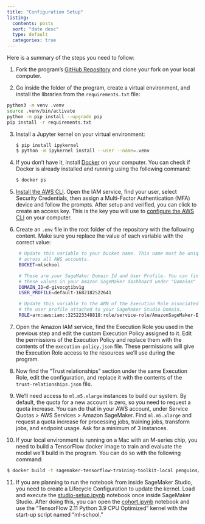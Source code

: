 ```yaml
---
title: "Configuration Setup"
listing:
  contents: posts
  sort: "date desc"
  type: default
  categories: true
---
```


Here is a summary of the steps you need to follow:

1. Fork the program's [GitHub Repository](https://github.com/svpino/ml.school) and clone your fork on your local computer.

2. Go inside the folder of the program, create a virtual environment, and install the libraries from the `requirements.txt` file:

```bash
python3 -m venv .venv
source .venv/bin/activate
python -m pip install --upgrade pip
pip install -r requirements.txt
```

3. Install a Jupyter kernel on your virtual environment:

   ```bash
   $ pip install ipykernel
   $ python -m ipykernel install --user --name=.venv
   ```
   
4. If you don't have it, install [Docker](https://docs.docker.com/) on your computer. You can check if Docker is already installed and running using the following command:

   ```bash
   $ docker ps
   ```

5. [Install the AWS CLI](https://docs.aws.amazon.com/cli/latest/userguide/getting-started-install.html). Open the IAM service, find your user, select Security Credentials, then assign a Multi-Factor Authentication (MFA) device and follow the prompts. After setup and verified, you can click to create an access key. This is the key you will use to [configure the AWS CLI](https://docs.aws.amazon.com/cli/latest/userguide/cli-configure-files.html) on your computer.

6. Create an `.env` file in the root folder of the repository with the following content. Make sure you replace the value of each variable with the correct value:

   ```bash
    # Update this variable to your bucket name. This name must be unique 
    # across all AWS accounts.
    BUCKET=mlschool

    # These are your SageMaker Domain Id and User Profile. You can find
    # these values in your Amazon SageMaker dashboard under "Domains"
    DOMAIN_ID=d-givocgtibv1g
    USER_PROFILE=default-1682182522641

    # Update this variable to the ARN of the Execution Role associated to 
    # the user profile attached to your SageMaker Studio Domain.
    ROLE=arn:aws:iam::325223348818:role/service-role/AmazonSageMaker-ExecutionRole-20230312T160501
   ```
7. Open the Amazon IAM service, find the Execution Role you used in the previous step and edit the custom Execution Policy assigned to it. Edit the permissions of the Execution Policy and replace them with the contents of the `execution-policy.json` file. These permissions will give the Execution Role access to the resources we'll use during the program.

8. Now find the "Trust relationships" section under the same Execution Role, edit the configuration, and replace it with the contents of the `trust-relationships.json` file.

9. We'll need access to `ml.m5.xlarge` instances to build our system. By default, the quota for a new account is zero, so you need to request a quota increase. You can do that in your AWS account, under Service Quotas > AWS Services > Amazon SageMaker. Find `ml.m5.xlarge` and request a quota increase for processing jobs, training jobs, transform jobs, and endpoint usage. Ask for a minimum of 3 instances.

10. If your local environment is running on a Mac with an M-series chip, you need to build a TensorFlow docker image to train and evaluate the model we'll build in the program. You can do so with the following command:

   ```bash
   $ docker build -t sagemaker-tensorflow-training-toolkit-local penguins/container/.
   ```

11. If you are planning to run the notebook from inside SageMaker Studio, you need to create a Lifecycle Configuration to update the kernel. Load and execute the [studio-setup.ipynb](penguins/studio-setup.ipynb) notebook once inside SageMaker Studio. After doing this, you can open the [cohort.ipynb](penguins/cohort.ipynb) notebook and use the "TensorFlow 2.11 Python 3.9 CPU Optimized" kernel with the start-up script named "ml-school."

